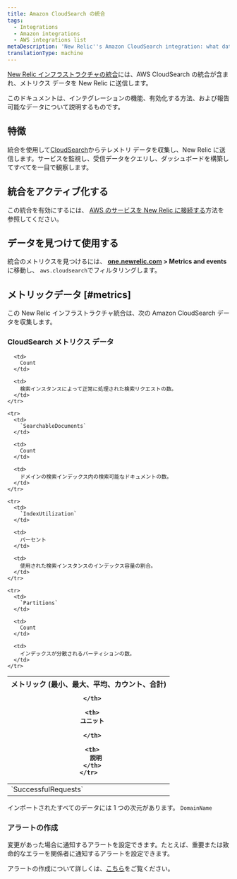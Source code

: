 ```yaml
---
title: Amazon CloudSearch の統合
tags:
  - Integrations
  - Amazon integrations
  - AWS integrations list
metaDescription: 'New Relic''s Amazon CloudSearch integration: what data it reports and how to enable it.'
translationType: machine
---
```


[New Relic インフラストラクチャの統合](/docs/infrastructure/integrations-getting-started/getting-started/introduction-infrastructure-integrations)には、AWS CloudSearch の統合が含まれ、メトリクス データを New Relic に送信します。

このドキュメントは、インテグレーションの機能、有効化する方法、および報告可能なデータについて説明するものです。

## 特徴

統合を使用して[CloudSearch](https://aws.amazon.com/cloudsearch/)からテレメトリ データを収集し、New Relic に送信します。サービスを監視し、受信データをクエリし、ダッシュボードを構築してすべてを一目で観察します。

## 統合をアクティブ化する

この統合を有効にするには、 [AWS のサービスを New Relic に接続する](/docs/infrastructure/amazon-integrations/connect/aws-metric-stream-setup/)方法を参照してください。

## データを見つけて使用する

統合のメトリクスを見つけるには、 **[one.newrelic.com](https://one.newrelic.com/all-capabilities) > Metrics and events** に移動し、 `aws.cloudsearch`でフィルタリングします。

## メトリックデータ [#metrics]

この New Relic インフラストラクチャ統合は、次の Amazon CloudSearch データを収集します。

### CloudSearch メトリクス データ

<table>
  <thead>
    <tr>
      <th style={{ width: "220px" }}>
        メトリック (最小、最大、平均、カウント、合計)  

      </th>

      <th>
        ユニット  

      </th>

      <th>
        説明
      </th>
    </tr>
  </thead>

  <tbody>
    <tr>
      <td>
        `SuccessfulRequests`
      </td>

      <td>
        Count
      </td>

      <td>
        検索インスタンスによって正常に処理された検索リクエストの数。
      </td>
    </tr>

    <tr>
      <td>
        `SearchableDocuments`
      </td>

      <td>
        Count
      </td>

      <td>
        ドメインの検索インデックス内の検索可能なドキュメントの数。
      </td>
    </tr>

    <tr>
      <td>
        `IndexUtilization`
      </td>

      <td>
        パーセント
      </td>

      <td>
        使用された検索インスタンスのインデックス容量の割合。
      </td>
    </tr>

    <tr>
      <td>
        `Partitions`
      </td>

      <td>
        Count
      </td>

      <td>
        インデックスが分散されるパーティションの数。
      </td>
    </tr>
  </tbody>
</table>

インポートされたすべてのデータには 1 つの次元があります。 `DomainName`

### アラートの作成

変更があった場合に通知するアラートを設定できます。たとえば、重要または致命的なエラーを関係者に通知するアラートを設定できます。

アラートの作成について詳しくは、[こちら](/docs/alerts-applied-intelligence/new-relic-alerts/learn-alerts/introduction-alerts/)をご覧ください。